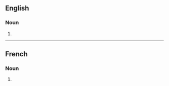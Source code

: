 {{also|doyennés}}

==English==

===Noun===
{{head|en|noun form}}

# {{plural of|en|doyenne}}

----

==French==

===Noun===
{{head|fr|noun plural form|g=f}}

# {{plural of|fr|doyenne}}